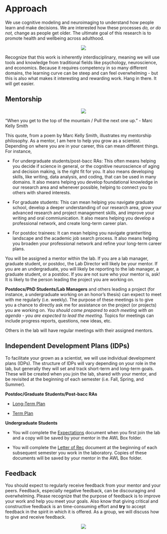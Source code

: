 # Approach

We use cognitive modeling and neuroimaging to understand how people learn and make decisions. We are interested how these processes _do, or do not,_ change as people get older. The ultimate goal of this research is to promote health and wellbeing across adulthood.

<center>
![](images/xkcd_science.png)  
</center>

Recognize that this work is inherently interdisciplinary, meaning we will use tools and knowledge from traditional fields like psychology, neuroscience, and economics. Because it requires competency in so many different domains, the learning curve can be steep and can feel overwhelming - but this is also what makes it interesting and rewarding work. Hang in there. It will get easier.  

## Mentorship 

<center>
![](images/help.jpeg)
</center>

“When you get to the top of the mountain / Pull the next one up.”  - Marc Kelly Smith

This quote, from a poem by Marc Kelly Smith, illustrates my mentorship philosophy. As a mentor, I am here to help you grow as a scientist. Depending on where you are in your career, this can mean different things. For instance, 

* For undergraduate students/post-bacc RAs: This often means helping you decide if science in general, or the cognitive neuroscience of aging and decision making, is the right fit for you. It also means developing skills, like writing, data analysis, and coding, that can be used in many domains. It also means helping you develop foundational knowledge in our research area and whenever possible, helping to connect you to others with shared interests.

* For graduate students: This can mean helping you navigate graduate school, develop a deeper understanding of our research area, grow your advanced research and  project management skills, and improve your writing and oral commiunication. It also means helping you develop a professional network, and create long-term career plan.

* For postdoc trainees: It can mean helping you navigate grantwriting landscape and the academic job search process. It also means helping you broaden your professional network and refine your long-term career plans.

You will be assigned a mentor within the lab. If you are a lab manager, graduate student, or postdoc, the Lab Director will likely be your mentor. If you are an undergraduate, you will likely be reporting to the lab manager, a graduate student, or a postdoc. If you are not sure who your mentor is, ask! It is likely to the person leading the project you are working on.

**Postdocs/PhD Students/Lab Managers** and others leading a project (for instance, a undergraduate working on an honor's thesis) can expect to meet with me regularly (i.e. weekly). The purpose of these meetings is to give you a chance to directly ask me for assistance on the project (or projects) you are working on. *You should come prepared to each meeting with an agenda - you are expected to lead the meeting.* Topics for meetings can include progress reports, questions, new ideas, etc.

Others in the lab will have regular meetings with their assigned mentors.

## Independent Development Plans (IDPs)

To facilitate your grown as a scientist, we will use individual development plans (IDPs). The structure of IDPs will vary depending on your role in the lab, but generally they will set and track short-term and long-term goals. These will be created when you join the lab, shared with your mentor, and be revisited at the beginning of each semester (i.e. Fall, Spring, and Summer). 

__Postdoc/Graduate Students/Post-bacc RAs__

* [Long-Term Plan](https://docs.google.com/spreadsheets/d/1bCDeeGkJB_FUFfNlh3WZWZc7nBfc02Cx-rKyZ3bUmZY/edit?usp=sharing)

* [Term Plan](https://docs.google.com/spreadsheets/d/1W-xCC_8to6XuGHu43wUICSiIFMPN1enipK5AzDeoi9k/edit?usp=sharing) 

__Undergraduate Students__

* You will complete the [Expectations](https://drive.google.com/file/d/1SMBHT4_-o3uOZO_1NsZfPhd7DiCtxzk-/view?usp=sharing) document when you first join the lab and a copy will be saved by your mentor in the AWL Box folder.

* You will complete the [Letter of Rec](https://drive.google.com/file/d/1-fT-UUQl8cwaDV_kTXRV8TXlwEIqiMu2/view?usp=sharing) document at the beginning of each subsequent semester you work in the laboratory. Copies of these documents will be saved by your mentor in the AWL Box folder.

## Feedback

You should expect to regularly receive feedback from your mentor and your peers. Feedback, especially negative feedback, can be discouraging and overwhelming. Please recognize that the purpose of feedback is to improve your work and help you meet your goals. Also know that giving critical and constructive feedback is an time-consuming effort and **try** to accept feedback in the spirit in which it is offered. As a group, we will discuss how to give and receive feedback.

<center>
![](images/i-love-feedback.jpg)
</center>


